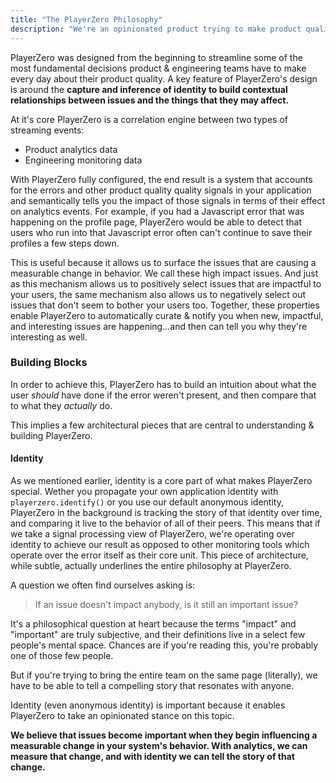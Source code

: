```yaml
---
title: "The PlayerZero Philosophy"
description: "We're an opinionated product trying to make product quality better for everyone."
---
```


PlayerZero was designed from the beginning to streamline some of the most
fundamental decisions product & engineering teams have to make every day about
their product quality. A key feature of PlayerZero's design is around the
**capture and inference of identity to build contextual relationships between
issues and the things that they may affect.**

At it's core PlayerZero is a correlation engine between two types of streaming
events:

- Product analytics data
- Engineering monitoring data

With PlayerZero fully configured, the end result is a system that accounts for
the errors and other product quality quality signals in your application and
semantically tells you the impact of those signals in terms of their effect on
analytics events. For example, if you had a Javascript error that was happening
on the profile page, PlayerZero would be able to detect that users who run into
that Javascript error often can't continue to save their profiles a few steps
down.

This is useful because it allows us to surface the issues that are causing a
measurable change in behavior. We call these high impact issues. And just as
this mechanism allows us to positively select issues that are impactful to your
users, the same mechanism also allows us to negatively select out issues that
don't seem to bother your users too. Together, these properties enable
PlayerZero to automatically curate & notify you when new, impactful, and
interesting issues are happening...and then can tell you why they're interesting
as well.

### Building Blocks

In order to achieve this, PlayerZero has to build an intuition about what the
user _should_ have done if the error weren't present, and then compare that to
what they _actually_ do.

This implies a few architectural pieces that are central to understanding &
building PlayerZero.

#### Identity

As we mentioned earlier, identity is a core part of what makes PlayerZero
special. Wether you propagate your own application identity with
`playerzero.identify()` or you use our default anonymous identity, PlayerZero in
the background is tracking the story of that identity over time, and comparing
it live to the behavior of all of their peers. This means that if we take a
signal processing view of PlayerZero, we're operating over identity to achieve
our result as opposed to other monitoring tools which operate over the error
itself as their core unit. This piece of architecture, while subtle, actually
underlines the entire philosophy at PlayerZero.

A question we often find ourselves asking is:

> If an issue doesn't impact anybody, is it still an important issue?

It's a philosophical question at heart because the terms "impact" and
"important" are truly subjective, and their definitions live in a select few
people's mental space. Chances are if you're reading this, you're probably one
of those few people.

But if you're trying to bring the entire team on the same page (literally), we
have to be able to tell a compelling story that resonates with anyone.

Identity (even anonymous identity) is important because it enables PlayerZero to
take an opinionated stance on this topic.

**We believe that issues become important when they begin influencing a
measurable change in your system's behavior. With analytics, we can measure that
change, and with identity we can tell the story of that change.**
